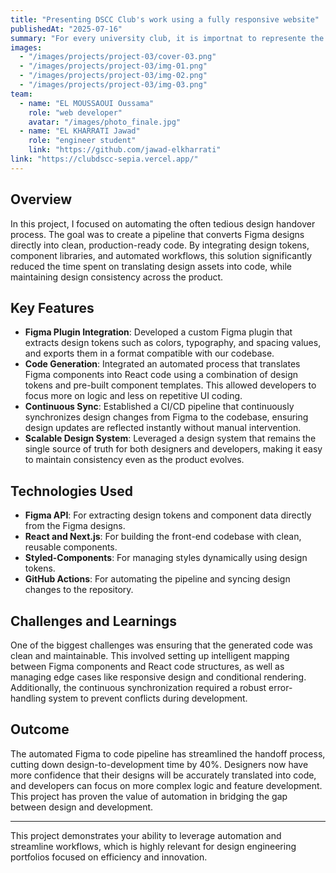 ```yaml
---
title: "Presenting DSCC Club's work using a fully responsive website"
publishedAt: "2025-07-16"
summary: "For every university club, it is importnat to represente the work, the ambition and the vision clearly through a fully clean website."
images:
  - "/images/projects/project-03/cover-03.png"
  - "/images/projects/project-03/img-01.png"
  - "/images/projects/project-03/img-02.png"
  - "/images/projects/project-03/img-03.png"
team:
  - name: "EL MOUSSAOUI Oussama"
    role: "web developer"
    avatar: "/images/photo_finale.jpg"
  - name: "EL KHARRATI Jawad"
    role: "engineer student"
    link: "https://github.com/jawad-elkharrati"
link: "https://clubdscc-sepia.vercel.app/"
---
```


## Overview

In this project, I focused on automating the often tedious design handover process. The goal was to create a pipeline that converts Figma designs directly into clean, production-ready code. By integrating design tokens, component libraries, and automated workflows, this solution significantly reduced the time spent on translating design assets into code, while maintaining design consistency across the product.

## Key Features

- **Figma Plugin Integration**: Developed a custom Figma plugin that extracts design tokens such as colors, typography, and spacing values, and exports them in a format compatible with our codebase.
- **Code Generation**: Integrated an automated process that translates Figma components into React code using a combination of design tokens and pre-built component templates. This allowed developers to focus more on logic and less on repetitive UI coding.
- **Continuous Sync**: Established a CI/CD pipeline that continuously synchronizes design changes from Figma to the codebase, ensuring design updates are reflected instantly without manual intervention.
- **Scalable Design System**: Leveraged a design system that remains the single source of truth for both designers and developers, making it easy to maintain consistency even as the product evolves.

## Technologies Used

- **Figma API**: For extracting design tokens and component data directly from the Figma designs.
- **React and Next.js**: For building the front-end codebase with clean, reusable components.
- **Styled-Components**: For managing styles dynamically using design tokens.
- **GitHub Actions**: For automating the pipeline and syncing design changes to the repository.

## Challenges and Learnings

One of the biggest challenges was ensuring that the generated code was clean and maintainable. This involved setting up intelligent mapping between Figma components and React code structures, as well as managing edge cases like responsive design and conditional rendering. Additionally, the continuous synchronization required a robust error-handling system to prevent conflicts during development.

## Outcome

The automated Figma to code pipeline has streamlined the handoff process, cutting down design-to-development time by 40%. Designers now have more confidence that their designs will be accurately translated into code, and developers can focus on more complex logic and feature development. This project has proven the value of automation in bridging the gap between design and development.

---

This project demonstrates your ability to leverage automation and streamline workflows, which is highly relevant for design engineering portfolios focused on efficiency and innovation.
